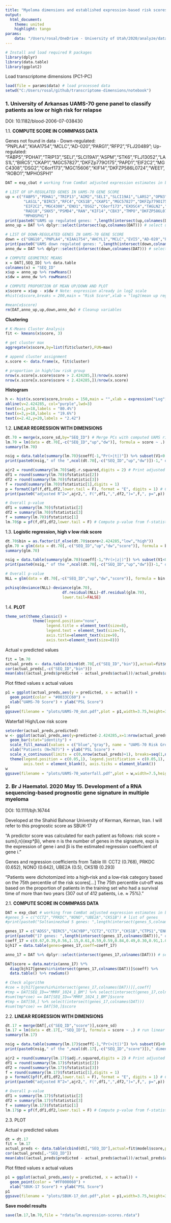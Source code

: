 ---
title: "Myeloma dimensions and established expression-based risk scores"
output:
  html_document:
    theme: united
    highlight: tango
params:
    data: "/Users/rosal/OneDrive - University of Utah/2020/analyze/data/transcriptome-dimensions/analysis/20200802_pipe_out.rdata"
---

```{r load_packages, message=F, include=F}
# Install and load required R packages
library(dplyr)
library(data.table)
library(ggplot2)
```

Load transcriptome dimensions (PC1-PC)
```{r}
load(file = params$data) # load processed data
setwd("C:/Users/rosal/github/transcriptome-dimensions/notebook")
```

### 1. University of Arkansas UAMS-70 gene panel to classify patients as low or high risk for relapse
DOI: 10.1182/blood-2006-07-038430

1.1. **COMPUTE SCORE IN COMMPASS DATA**

Genes not found in data - 
Down-regulated: "PNPLA4","KIAA1754","MCLC","AD-020","PARG1","RFP2","FLJ20489";
Up-regulated: "FABP5","PDHA1","TRIP13","SELI","SLCI19A1","ASPM","STK6","FLJ13052","LAS1L","BIRC5","CKAP1","MGC57827","DKFZp779O175","PAPD1","EIF2C2","MGC4308","DSG2","C6orf173","MGC15606","KIF14","DKFZP586L0724","WEE1","ROBO1","MPHOSPH1"
```{r}
DAT = exp_cbat # working from ComBat adjusted expression estimates in baseline samples

# LIST OF UP-REGULATED GENES IN UAMS-70 GENE SCORE
up = c("FABP5","PDHA1","TRIP13","AIM2","SELI","SLCI19A1","LARS2","OPN3","ASPM","CCT2","UBE2I","STK6","FLJ13052",
        "LAS1L","BIRC5","RFC4","CKS1B","CKAP1","MGC57827","DKFZp779O175","PFN1","ILF3","IFI16","TBRG4","PAPD1",
        "EIF2C2","MGC4308","ENO1","DSG2","C6orf173","EXOSC4","TAGLN2","RUVBL1","ALDOA","CPSF3","MGC15606","LGALS1",
        "RAD18","SNX5","PSMD4","RAN","KIF14","CBX3","TMPO","DKFZP586L0724","WEE1","ROBO1","TCOF1","YWHAZ",
        "MPHOSPH1")
print(paste0("UAMS up regulated genes: ",length(intersect(up,colnames(DAT)))," of ",length(up)," genes in dataset"))
anno_up = DAT %>% dplyr::select(intersect(up,colnames(DAT))) # select up regulated genes in data

# LIST OF DOWN-REGULATED GENES IN UAMS-70 GENE SCORE
down = c("GNG10","PNPLA4","KIAA1754","AHCYL1","MCLC","EVI5","AD-020","PARG1","CTBS","UBE2R2","FUCA1","RFP2","FLJ20489","LTBP1","TRIM33")
print(paste0("UAMS down regulated genes: ",length(intersect(down,colnames(DAT)))," of ",length(down)," genes in dataset"))
anno_dw = DAT %>% dplyr::select(intersect(down,colnames(DAT))) # select up regulated genes in data

# COMPUTE GEOMETRIC MEANS
x = DAT[,SEQ_ID] %>% data.table
colnames(x) = "SEQ_ID"
x$up = anno_up %>% rowMeans()
x$dw = anno_dw %>% rowMeans()

# COMPUTE PROPORTION OF MEAN UP/DOWN AND PLOT
x$score = x$up - x$dw # Note: expression already in log2 scale
#hist(x$score,breaks = 200,main = "Risk Score",xlab = "log2(mean up reg) - log2(mean down reg)")

#mean(x$score)
rm(DAT,anno_up,up,down,anno_dw) # Cleanup variables
```
**Clustering**
```{r}
# K-Means Cluster Analysis
fit <- kmeans(x$score, 3)

# get cluster max
aggregate(x$score,by=list(fit$cluster),FUN=max)

# append cluster assignment
x.score <- data.frame(x, fit$cluster)

# proportion in high/low risk group
nrow(x.score[x.score$score > 2.424285,])/nrow(x.score)
nrow(x.score[x.score$score < 2.424285,])/nrow(x.score)
```

**Histogram**
```{r}
h <- hist(x.score$score,breaks = 150,main = "",xlab = expression("Log"[2]*" Geometric Mean Ratio"))#,ylim = c(0,18))
abline(v=2.424285, col="purple",lwd=3)
text(x=1,y=18,labels = "80.4%")
text(x=3,y=18,labels = "19.6%")
text(x=2.42,y=20,labels = "2.42")
```


1.2. **LINEAR REGRESSION WITH DIMENSIONS**
```{r}
dt.70 = merge(x,score_sd,by="SEQ_ID") # Merge PCs with computed UAMS risk score
lm.70 = lm(data = dt.70[,-c("SEQ_ID","up","dw")], formula = score ~ .) # run linear regression with UAMS risk score as dependent variable
summary(lm.70)

nsig = data.table(summary(lm.70)$coeff[-1,"Pr(>|t|)"]) %>% subset(V1<0.05) %>% nrow() # Count sig dimensions in model
print(paste0(nsig," of the ",ncol(dt.70[,-c("SEQ_ID","up","dw")])-1," dimensions were significat at p < 0.05 in the combined model"))

ajr2 = round(summary(lm.70)$adj.r.squared,digits = 2) # Print adjusted R^2
df1 = round(summary(lm.70)$fstatistic[2])
df2 = round(summary(lm.70)$fstatistic[3])
f = round(summary(lm.70)$fstatistic[1],digits = 1)
p = formatC(pf(f,df1,df2,lower.tail = F), format = "E", digits = 1) # Compute p-value from f-statistic
print(paste0("adjusted R^2=",ajr2,", F(",df1,",",df2,")=",f,", p=",p))

# Overall p-value
df1 = summary(lm.70)$fstatistic[2]
df2 = summary(lm.70)$fstatistic[3]
f = summary(lm.70)$fstatistic[1]
lm.70$p = pf(f,df1,df2,lower.tail = F) # Compute p-value from f-statistic
```

1.3. **Logistic regression, high v low risk score**
```{r}
dt.70$bin = as.factor(if_else(dt.70$score<2.424285,"low","high"))
glm.70 = glm(data = dt.70[,-c("SEQ_ID","up","dw","score")], formula = bin ~ ., family = "binomial") # run logistic regression with UAMS risk score as dependent variable
summary(glm.70)

nsig = data.table(summary(glm.70)$coeff[-1,"Pr(>|z|)"]) %>% subset(V1<0.05) %>% nrow() # Count sig dimensions in model
print(paste0(nsig," of the ",ncol(dt.70[,-c("SEQ_ID","up","dw")])-1," dimensions were significat at p < 0.05 in the combined model"))

# Overall p-value
NLL = glm(data = dt.70[,-c("SEQ_ID","up","dw","score")], formula = bin ~ 1, family = "binomial")

pchisq(deviance(NLL)-deviance(glm.70),
                         df.residual(NLL)-df.residual(glm.70),
                         lower.tail=FALSE)
```

1.4. **PLOT**

```{r}
theme_set(theme_classic() + 
            theme(legend.position="none",
                  legend.title = element_text(size=8),
                  legend.text = element_text(size=7),
                  axis.title=element_text(size=9),
                  axis.text=element_text(size=8)))
```

Actual v predicted values
```{r}
fit = lm.70
actual_preds <- data.table(cbind(dt.70[,c("SEQ_ID","bin")],actual=fit$model$score,predicted=fit$fitted.values))
cor(actual_preds[,-c("SEQ_ID","bin")])
mean(abs((actual_preds$predicted - actual_preds$actual))/actual_preds$actual) # mean absolute percentage error
```
Plot fitted values x actual values
```{r}
p1 = ggplot(actual_preds,aes(y = predicted, x = actual)) +
  geom_point(color = "#0033CC60") +
  xlab("UAMS-70 Score") + ylab("PSL Score")
p1
ggsave(filename = "plots/UAMS-70_dot.pdf",plot = p1,width=3.75,height=3.75)
```

Waterfall High/Low risk score
```{r}
setorder(actual_preds,predicted)
w <- ggplot(actual_preds,aes(y=predicted-2.424285,x=1:nrow(actual_preds),fill=bin)) + # predicted score - high risk cutoff from clustering
  geom_bar(stat="identity") +
  scale_fill_manual(values = c("blue","gray"), name = "UAMS-70 Risk Group", labels = c("High (n=151)", "Low (n=616)")) +
  xlab("Patients (N=767)") + ylab("PSL Score") +
  scale_x_continuous(limits = c(0,nrow(actual_preds)+1), breaks=seq(1,nrow(actual_preds),1)) +
  theme(legend.position = c(0.05,1), legend.justification = c(0.05,1),
        axis.text = element_blank(), axis.ticks = element_blank())
w
ggsave(filename = "plots/UAMS-70_waterfall.pdf",plot = w,width=7.5,height=2.5)
```



### 2. Br J Haematol. 2020 May 15. Development of a RNA sequencing-based prognostic gene signature in multiple myeloma
DOI: 10.1111/bjh.16744

Developed at the Shahid Bahonar University of Kerman, Kerman, Iran. I will refer to this prognostic score as SBUK-17

"A predictor score was calculated for each patient as follows: risk score = sum{i,n}(exp*βi), where n is the number of genes in the signature, expi is the expression of gene i and βi is the estimated regression coefficient of gene i."

Genes and regression coefficients from Table III: CCT2 (0.768), PRKDC (0.652), NONO (0.642), UBE2A (0.5), CKS1B (0.293)

"Patients were dichotomized into a high‐risk and a low‐risk category based on the 75th percentile of the risk scores[...] The 75th percentile cut‐off was based on the proportion of patients in the training set who had a survival time of more than two years (307 out of 412 patients, i.e. ≈ 75%)."

2.1. **COMPUTE SCORE IN COMMPASS DATA**
```{r}
DAT = exp_cbat # working from ComBat adjusted expression estimates in baseline samples
#genes_5 = c("CCT2","PRKDC","NONO","UBE2A","CKS1B") # list of genes
#print(paste0("Soltaninezhad 5 genes: ",length(intersect(genes_5,colnames(DAT)))," of ",length(genes_5)," genes in dataset"))

genes_17 = c("ADSS","BIRC5","CACYBP","CCT2","CCT3","CKS1B","CTPS1","ENO1","GAPDH","KIAA0101","MSH6","NONO","PRKDC","RAN","SF3B4","TFB2M","UBE2A")
print(paste0("17 genes: ",length(intersect(genes_17,colnames(DAT)))," of ",length(genes_17)," genes in dataset"))
coeff_17 = c(0.67,0.39,0.56,1.15,0.61,0.59,0.59,0.84,0.49,0.30,0.91,1.03,1.04,0.65,1.01,0.83,0.66)
bjh17 = data.table(genes=genes_17,coeff=coeff_17)

anno_17 = DAT %>% dplyr::select(intersect(genes_17,colnames(DAT))) # select genes in data

DAT$score = data.matrix(anno_17) %*%
  diag(bjh17[genes%in%intersect(genes_17,colnames(DAT))]$coeff) %>%
  data.table() %>% rowSums()

# Check algorithm
#coe = bjh17[genes%in%intersect(genes_17,colnames(DAT))][,coeff]
#tmp = DAT[SEQ_ID=="MMRF_1024_1_BM"] %>% select(intersect(genes_17,colnames(DAT)))
#sum(tmp*coe) == DAT[SEQ_ID=="MMRF_1024_1_BM"]$score
#tmp = DAT[50,] %>% select(intersect(genes_17,colnames(DAT)))
#sum(tmp*coe) == DAT[50,]$score
```

2.2. **LINEAR REGRESSION WITH DIMENSIONS**
```{r}
dt.17 = merge(DAT[,c("SEQ_ID","score")],score_sd)
lm.17 = lm(data = dt.17[,-"SEQ_ID"], formula = score ~ .) # run linear regression with risk score as dependent variable
summary(lm.17)

nsig = data.table(summary(lm.17)$coeff[-1,"Pr(>|t|)"]) %>% subset(V1<0.05) %>% nrow() # Count sig dimensions in model
print(paste0(nsig," of the ",ncol(dt.17[,-c("SEQ_ID","score")])," dimensions were significat at p < 0.05 in the combined model"))

ajr2 = round(summary(lm.17)$adj.r.squared,digits = 2) # Print adjusted R^2
df1 = round(summary(lm.17)$fstatistic[2])
df2 = round(summary(lm.17)$fstatistic[3])
f = round(summary(lm.17)$fstatistic[1],digits = 1)
p = formatC(pf(f,df1,df2,lower.tail = F), format = "E", digits = 1) # Compute p-value from f-statistic
print(paste0("adjusted R^2=",ajr2,", F(",df1,",",df2,")=",f,", p=",p))

# Overall p-value
df1 = summary(lm.17)$fstatistic[2]
df2 = summary(lm.17)$fstatistic[3]
f = summary(lm.17)$fstatistic[1]
lm.17$p = pf(f,df1,df2,lower.tail = F) # Compute p-value from f-statistic
```

2.3. PLOT

Actual v predicted values
```{r}
dt = dt.17
fit = lm.17
actual_preds <- data.table(cbind(dt[,"SEQ_ID"],actual=fit$model$score,predicted=fit$fitted.values))
cor(actual_preds[,-"SEQ_ID"])
mean(abs((actual_preds$predicted - actual_preds$actual))/actual_preds$actual) # mean absolute percentage error
```

Plot fitted values x actual values
```{r}
p1 = ggplot(actual_preds,aes(y = predicted, x = actual)) +
  geom_point(color = "#FF000060") +
  xlab("SBUK-17 Score") + ylab("PSL Score")
p1
ggsave(filename = "plots/SBUK-17_dot.pdf",plot = p1,width=3.75,height=3.75)
```

**Save model results**
```{r}
save(lm.17,lm.70,file = "rdata/lm.expression-scores.rdata")
```

